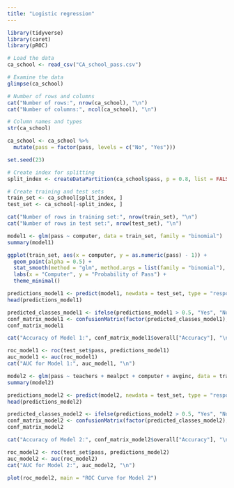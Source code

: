 ```yaml
---
title: "Logistic regression"
---
```


```r
library(tidyverse)
library(caret)
library(pROC)
```

  
```r
# Load the data
ca_school <- read_csv("CA_school_pass.csv")

# Examine the data
glimpse(ca_school)

# Number of rows and columns
cat("Number of rows:", nrow(ca_school), "\n")
cat("Number of columns:", ncol(ca_school), "\n")

# Column names and types
str(ca_school)
```


```r
ca_school <- ca_school %>%
  mutate(pass = factor(pass, levels = c("No", "Yes")))
```



```r
set.seed(23)

# Create index for splitting
split_index <- createDataPartition(ca_school$pass, p = 0.8, list = FALSE)

# Create training and test sets
train_set <- ca_school[split_index, ]
test_set <- ca_school[-split_index, ]
```



```r
cat("Number of rows in training set:", nrow(train_set), "\n")
cat("Number of rows in test set:", nrow(test_set), "\n")
```


```r
model1 <- glm(pass ~ computer, data = train_set, family = "binomial")
summary(model1)
```


```r
ggplot(train_set, aes(x = computer, y = as.numeric(pass) - 1)) +
  geom_point(alpha = 0.5) +
  stat_smooth(method = "glm", method.args = list(family = "binomial"), se = FALSE) +
  labs(x = "Computer", y = "Probability of Pass") +
  theme_minimal()
```



```r
predictions_model1 <- predict(model1, newdata = test_set, type = "response")
head(predictions_model1)
```


```r
predicted_classes_model1 <- ifelse(predictions_model1 > 0.5, "Yes", "No")
conf_matrix_model1 <- confusionMatrix(factor(predicted_classes_model1), test_set$pass)
conf_matrix_model1
```

```r
cat("Accuracy of Model 1:", conf_matrix_model1$overall["Accuracy"], "\n")
```


```r
roc_model1 <- roc(test_set$pass, predictions_model1)
auc_model1 <- auc(roc_model1)
cat("AUC for Model 1:", auc_model1, "\n")
```


```r
model2 <- glm(pass ~ teachers + mealpct + computer + avginc, data = train_set, family = "binomial")
summary(model2)
```



```r
predictions_model2 <- predict(model2, newdata = test_set, type = "response")
head(predictions_model2)
```


```r
predicted_classes_model2 <- ifelse(predictions_model2 > 0.5, "Yes", "No")
conf_matrix_model2 <- confusionMatrix(factor(predicted_classes_model2), test_set$pass)
conf_matrix_model2
```

```r
cat("Accuracy of Model 2:", conf_matrix_model2$overall["Accuracy"], "\n")
```

```r
roc_model2 <- roc(test_set$pass, predictions_model2)
auc_model2 <- auc(roc_model2)
cat("AUC for Model 2:", auc_model2, "\n")
```


```r
plot(roc_model2, main = "ROC Curve for Model 2")
```

